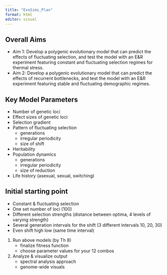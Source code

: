 ```yaml
---
title: "EvoSims_Plan"
format: html
editor: visual
---
```


## Overall Aims

-   Aim 1: Develop a polygenic evolutionary model that can predict the effects of fluctuating selection, and test the model with an E&R experiment featuring constant and fluctuating selection regimes for thermal stress.
-   Aim 2: Develop a polygenic evolutionary model that can predict the effects of recurrent bottlenecks, and test the model with an E&R experiment featuring stable and fluctuating demographic regimes.

## Key Model Parameters

-   Number of genetic loci
-   Effect sizes of genetic loci
-   Selection gradient
-   Pattern of fluctuating selection
    -   generations
    -   irregular periodicity
    -   size of shift
-   Heritability
-   Population dynamics
    -   generations
    -   irregular periodicity
    -   size of reduction
-   Life history (asexual, sexual, switching)

## Initial starting point

-   Constant & fluctuating selection
-   One set number of loci (100)
-   Different selection strengths (distance between optima, 4 levels of varying strength)
-   Several generation intervals for the shift (3 different intervals 10, 20, 30)
-   Even shift high low (same time interval)

1. Run above models (by Th 8)
    - finalize fitness function
    - choose parameter values for your 12 combos
2. Analyze & visualize output
    - spectral analysis approach
    - genome-wide visuals
